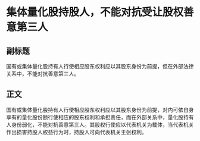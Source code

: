 # 集体量化股持股人，不能对抗受让股权善意第三人
## 副标题
国有或集体量化股持有人行使相应股东权利应以其股东身份为前提，但在外部法律关系中，不能对抗善意第三人。
## 正文
国有或集体量化股持有人行使相应股东权利应以其股东身份为前提，对内可依自身享有的量化股份额行使相应的股东权利和承担责任，而在外部关系中，量化股持有人身份弱化，不能对抗善意第三人。其股权行使应以代表机关为载体，当代表机关作出损害持股人权益行为时，持股人可向代表机关主张权利。